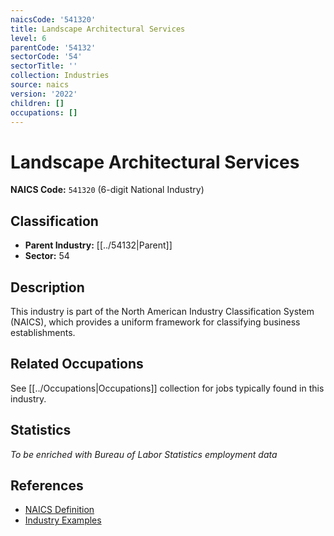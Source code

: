 ```yaml
---
naicsCode: '541320'
title: Landscape Architectural Services
level: 6
parentCode: '54132'
sectorCode: '54'
sectorTitle: ''
collection: Industries
source: naics
version: '2022'
children: []
occupations: []
---
```

# Landscape Architectural Services

**NAICS Code:** `541320` (6-digit National Industry)

## Classification

- **Parent Industry:** [[../54132|Parent]]
- **Sector:** 54

## Description

This industry is part of the North American Industry Classification System (NAICS), which provides a uniform framework for classifying business establishments.

## Related Occupations

See [[../Occupations|Occupations]] collection for jobs typically found in this industry.

## Statistics

*To be enriched with Bureau of Labor Statistics employment data*

## References

- [NAICS Definition](https://www.census.gov/naics/)
- [Industry Examples](https://www.census.gov/naics/2022NAICS/)
